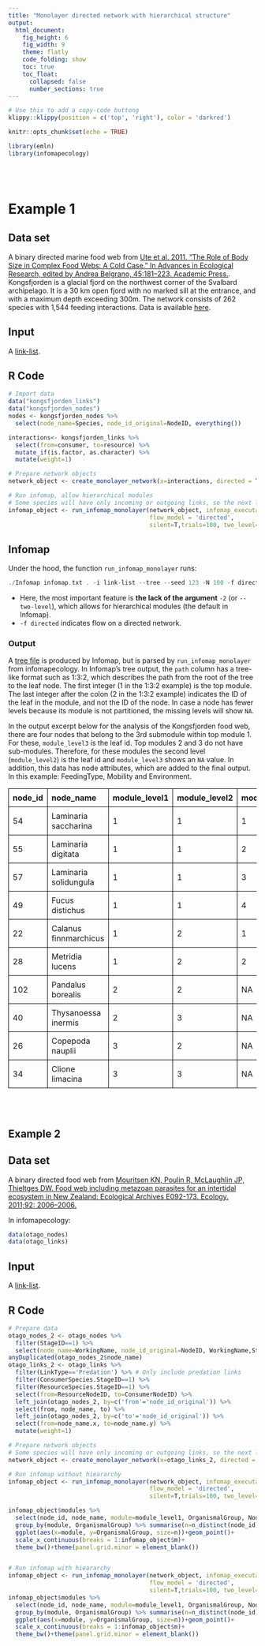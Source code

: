 ```yaml
---
title: "Monolayer directed network with hierarchical structure"
output:
  html_document: 
    fig_height: 6
    fig_width: 9
    theme: flatly
    code_folding: show
    toc: true
    toc_float:
      collapsed: false
      number_sections: true
---
```


```r
# Use this to add a copy-code buttong
klippy::klippy(position = c('top', 'right'), color = 'darkred')
```


```r
knitr::opts_chunk$set(echo = TRUE)
```

```r
library(emln)
library(infomapecology)
```

<br>
<br>

# Example 1

## Data set
A binary directed marine food web from [Ute et al. 2011. “The Role of Body Size in Complex Food Webs: A Cold Case.” In Advances in Ecological Research, edited by Andrea Belgrano, 45:181–223. Academic Press.](https://www.sciencedirect.com/science/article/pii/B9780123864758000058). Kongsfjorden is a glacial fjord on the northwest corner of the Svalbard archipelago. It is a 30 km open fjord with no marked sill at the entrance, and with a maximum depth exceeding 300m. The network consists of 262 species with 1,544 feeding interactions.
Data is available [here](https://github.com/Ecological-Complexity-Lab/infomap_ecology_package/tree/master/code_from_paper).

## Input
A [link-list](https://www.mapequation.org/infomap/#InputLinkList).

## R Code
```r
# Import data
data("kongsfjorden_links")
data("kongsfjorden_nodes")
nodes <- kongsfjorden_nodes %>%
  select(node_name=Species, node_id_original=NodeID, everything())

interactions<- kongsfjorden_links %>%
  select(from=consumer, to=resource) %>%
  mutate_if(is.factor, as.character) %>%
  mutate(weight=1)

# Prepare network objects
network_object <- create_monolayer_network(x=interactions, directed = T, bipartite = F, node_metadata = nodes)

# Run infomap, allow hierarchical modules
# Some species will have only incoming or outgoing links, so the next line will result in a warning
infomap_object <- run_infomap_monolayer(network_object, infomap_executable='Infomap',
                                        flow_model = 'directed',
                                        silent=T,trials=100, two_level=F, seed=123)
```

## Infomap
Under the hood, the function `run_infomap_monolayer` runs:
```C++
./Infomap infomap.txt . -i link-list --tree --seed 123 -N 100 -f directed --silent
```
* Here, the most important feature is **the lack of the argument** `-2` (or `--two-level`), which allows for hierarchical modules (the default in Infomap).
* `-f directed` indicates flow on a directed network.

### Output
A [tree file](https://www.mapequation.org/infomap/#OutputTree) is produced by Infomap, but is parsed by `run_infomap_monolayer` from infomapecology. In Infomap's tree output, the `path` column has a tree-like format such as 1:3:2, which describes the path from the root of the tree to the leaf node. The first integer (1 in the 1:3:2 example) is the top module. The last integer after the colon (2 in the 1:3:2 example) indicates the ID of the leaf in the module, and not the ID of the node. In case a node has fewer levels because its module is not partitioned, the missing levels will show `NA`.

In the output excerpt below for the analysis of the Kongsfjorden food web, there are four nodes that belong to the 3rd submodule within top module 1. For these, `module_level3` is the leaf id. Top modules 2 and 3 do not have sub-modules. Therefore, for these modules the second level (`module_level2`) is the leaf id and `module_level3` shows an `NA` value. In addition, this data has node attributes, which are added to the final output. In this example: FeedingType, Mobility and Environment. 

<table style="border-collapse: collapse; width: 100%;">
  <tr>
    <th style="border: 1px solid #000; padding: 8px; text-align: left;">node_id</th>
    <th style="border: 1px solid #000; padding: 8px; text-align: left;">node_name</th>
    <th style="border: 1px solid #000; padding: 8px; text-align: left;">module_level1</th>
    <th style="border: 1px solid #000; padding: 8px; text-align: left;">module_level2</th>
    <th style="border: 1px solid #000; padding: 8px; text-align: left;">module_level3</th>
    <th style="border: 1px solid #000; padding: 8px; text-align: left;">FeedingType</th>
    <th style="border: 1px solid #000; padding: 8px; text-align: left;">Mobility</th>
    <th style="border: 1px solid #000; padding: 8px; text-align: left;">Environment</th>
  </tr>
  <tr>
    <td style="border: 1px solid #000; padding: 8px; text-align: left;">54</td>
    <td style="border: 1px solid #000; padding: 8px; text-align: left;">Laminaria saccharina</td>
    <td style="border: 1px solid #000; padding: 8px; text-align: left;">1</td>
    <td style="border: 1px solid #000; padding: 8px; text-align: left;">1</td>
    <td style="border: 1px solid #000; padding: 8px; text-align: left;">1</td>
    <td style="border: 1px solid #000; padding: 8px; text-align: left;">none</td>
    <td style="border: 1px solid #000; padding: 8px; text-align: left;">1</td>
    <td style="border: 1px solid #000; padding: 8px; text-align: left;">benthic</td>
  </tr>
  <tr>
    <td style="border: 1px solid #000; padding: 8px; text-align: left;">55</td>
    <td style="border: 1px solid #000; padding: 8px; text-align: left;">Laminaria digitata</td>
    <td style="border: 1px solid #000; padding: 8px; text-align: left;">1</td>
    <td style="border: 1px solid #000; padding: 8px; text-align: left;">1</td>
    <td style="border: 1px solid #000; padding: 8px; text-align: left;">2</td>
    <td style="border: 1px solid #000; padding: 8px; text-align: left;">none</td>
    <td style="border: 1px solid #000; padding: 8px; text-align: left;">1</td>
    <td style="border: 1px solid #000; padding: 8px; text-align: left;">benthic</td>
  </tr>
  <tr>
    <td style="border: 1px solid #000; padding: 8px; text-align: left;">57</td>
    <td style="border: 1px solid #000; padding: 8px; text-align: left;">Laminaria solidungula</td>
    <td style="border: 1px solid #000; padding: 8px; text-align: left;">1</td>
    <td style="border: 1px solid #000; padding: 8px; text-align: left;">1</td>
    <td style="border: 1px solid #000; padding: 8px; text-align: left;">3</td>
    <td style="border: 1px solid #000; padding: 8px; text-align: left;">none</td>
    <td style="border: 1px solid #000; padding: 8px; text-align: left;">1</td>
    <td style="border: 1px solid #000; padding: 8px; text-align: left;">benthic</td>
  </tr>
  <tr>
    <td style="border: 1px solid #000; padding: 8px; text-align: left;">49</td>
    <td style="border: 1px solid #000; padding: 8px; text-align: left;">Fucus distichus</td>
    <td style="border: 1px solid #000; padding: 8px; text-align: left;">1</td>
    <td style="border: 1px solid #000; padding: 8px; text-align: left;">1</td>
    <td style="border: 1px solid #000; padding: 8px; text-align: left;">4</td>
    <td style="border: 1px solid #000; padding: 8px; text-align: left;">none</td>
    <td style="border: 1px solid #000; padding: 8px; text-align: left;">1</td>
    <td style="border: 1px solid #000; padding: 8px; text-align: left;">benthic</td>
  </tr>
  <tr>
    <td style="border: 1px solid #000; padding: 8px; text-align: left;">22</td>
    <td style="border: 1px solid #000; padding: 8px; text-align: left;">Calanus finnmarchicus</td>
    <td style="border: 1px solid #000; padding: 8px; text-align: left;">1</td>
    <td style="border: 1px solid #000; padding: 8px; text-align: left;">2</td>
    <td style="border: 1px solid #000; padding: 8px; text-align: left;">1</td>
    <td style="border: 1px solid #000; padding: 8px; text-align: left;">predator</td>
    <td style="border: 1px solid #000; padding: 8px; text-align: left;">4</td>
    <td style="border: 1px solid #000; padding: 8px; text-align: left;">pelagic</td>
  </tr>
    <tr>
    <td style="border: 1px solid #000; padding: 8px; text-align: left;">28</td>
    <td style="border: 1px solid #000; padding: 8px; text-align: left;">Metridia lucens</td>
    <td style="border: 1px solid #000; padding: 8px; text-align: left;">1</td>
    <td style="border: 1px solid #000; padding: 8px; text-align: left;">2</td>
    <td style="border: 1px solid #000; padding: 8px; text-align: left;">2</td>
    <td style="border: 1px solid #000; padding: 8px; text-align: left;">predator</td>
    <td style="border: 1px solid #000; padding: 8px; text-align: left;">4</td>
    <td style="border: 1px solid #000; padding: 8px; text-align: left;">pelagic</td>
  </tr>
  <tr>
    <td style="border: 1px solid #000; padding: 8px; text-align: left;">102</td>
    <td style="border: 1px solid #000; padding: 8px; text-align: left;">Pandalus borealis</td>
    <td style="border: 1px solid #000; padding: 8px; text-align: left;">2</td>
    <td style="border: 1px solid #000; padding: 8px; text-align: left;">2</td>
    <td style="border: 1px solid #000; padding: 8px; text-align: left;">NA</td>
    <td style="border: 1px solid #000; padding: 8px; text-align: left;">predator</td>
    <td style="border: 1px solid #000; padding: 8px; text-align: left;">3</td>
    <td style="border: 1px solid #000; padding: 8px; text-align: left;">benthic</td>
  </tr>
  <tr>
    <td style="border: 1px solid #000; padding: 8px; text-align: left;">40</td>
    <td style="border: 1px solid #000; padding: 8px; text-align: left;">Thysanoessa inermis</td>
    <td style="border: 1px solid #000; padding: 8px; text-align: left;">2</td>
    <td style="border: 1px solid #000; padding: 8px; text-align: left;">3</td>
    <td style="border: 1px solid #000; padding: 8px; text-align: left;">NA</td>
    <td style="border: 1px solid #000; padding: 8px; text-align: left;">grazer</td>
    <td style="border: 1px solid #000; padding: 8px; text-align: left;">4</td>
    <td style="border: 1px solid #000; padding: 8px; text-align: left;">epipelagic/ice associated</td>
  </tr>
  <tr>
    <td style="border: 1px solid #000; padding: 8px; text-align: left;">26</td>
    <td style="border: 1px solid #000; padding: 8px; text-align: left;">Copepoda nauplii</td>
    <td style="border: 1px solid #000; padding: 8px; text-align: left;">3</td>
    <td style="border: 1px solid #000; padding: 8px; text-align: left;">2</td>
    <td style="border: 1px solid #000; padding: 8px; text-align: left;">NA</td>
    <td style="border: 1px solid #000; padding: 8px; text-align: left;">predator</td>
    <td style="border: 1px solid #000; padding: 8px; text-align: left;">4</td>
    <td style="border: 1px solid #000; padding: 8px; text-align: left;">pelagic</td>
  </tr>
  <tr>
    <td style="border: 1px solid #000; padding: 8px; text-align: left;">34</td>
    <td style="border: 1px solid #000; padding: 8px; text-align: left;">Clione limacina</td>
    <td style="border: 1px solid #000; padding: 8px; text-align: left;">3</td>
    <td style="border: 1px solid #000; padding: 8px; text-align: left;">3</td>
    <td style="border: 1px solid #000; padding: 8px; text-align: left;">NA</td>
    <td style="border: 1px solid #000; padding: 8px; text-align: left;">predator</td>
    <td style="border: 1px solid #000; padding: 8px; text-align: left;">4</td>
    <td style="border: 1px solid #000; padding: 8px; text-align: left;">pelagic</td>
  </tr>
</table>

<br>
<br>

## Example 2

## Data set
A binary directed food web from [Mouritsen KN, Poulin R, McLaughlin JP, Thieltges DW. Food web including metazoan parasites for an intertidal ecosystem in New Zealand: Ecological Archives E092-173. Ecology. 2011;92: 2006–2006.](https://esajournals.onlinelibrary.wiley.com/doi/abs/10.1890/11-0371.1)

In infomapecology:
```R
data(otago_nodes)
data(otago_links)
```

## Input
A [link-list](https://www.mapequation.org/code.html#Link-list-format).

## R Code
```r
# Prepare data
otago_nodes_2 <- otago_nodes %>%
  filter(StageID==1) %>%
  select(node_name=WorkingName, node_id_original=NodeID, WorkingName,StageID, everything())
anyDuplicated(otago_nodes_2$node_name)
otago_links_2 <- otago_links %>%
  filter(LinkType=='Predation') %>% # Only include predation links
  filter(ConsumerSpecies.StageID==1) %>%
  filter(ResourceSpecies.StageID==1) %>%
  select(from=ResourceNodeID, to=ConsumerNodeID) %>%
  left_join(otago_nodes_2, by=c('from'='node_id_original')) %>%
  select(from, node_name, to) %>%
  left_join(otago_nodes_2, by=c('to'='node_id_original')) %>%
  select(from=node_name.x, to=node_name.y) %>%
  mutate(weight=1)

# Prepare network objects
# Some species will have only incoming or outgoing links, so the next line will result in a warning
network_object <- create_monolayer_network(x=otago_links_2, directed = T, bipartite = F, node_metadata = otago_nodes_2)

# Run infomap without hieararchy
infomap_object <- run_infomap_monolayer(network_object, infomap_executable='Infomap',
                                        flow_model = 'directed',
                                        silent=T,trials=100, two_level=T, seed=123)

infomap_object$modules %>%
  select(node_id, node_name, module=module_level1, OrganismalGroup, NodeType) %>%
  group_by(module, OrganismalGroup) %>% summarise(n=n_distinct(node_id)) %>% drop_na() %>%
  ggplot(aes(x=module, y=OrganismalGroup, size=n))+geom_point()+
  scale_x_continuous(breaks = 1:infomap_object$m)+
  theme_bw()+theme(panel.grid.minor = element_blank())


# Run infomap with hieararchy
infomap_object <- run_infomap_monolayer(network_object, infomap_executable='Infomap',
                                        flow_model = 'directed',
                                        silent=T,trials=100, two_level=F, seed=123)
infomap_object$modules %>%
  select(node_id, node_name, module=module_level1, OrganismalGroup, NodeType) %>%
  group_by(module, OrganismalGroup) %>% summarise(n=n_distinct(node_id)) %>% drop_na() %>%
  ggplot(aes(x=module, y=OrganismalGroup, size=n))+geom_point()+
  scale_x_continuous(breaks = 1:infomap_object$m)+
  theme_bw()+theme(panel.grid.minor = element_blank())
```

 
